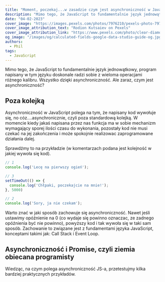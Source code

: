 ```yaml
---
title: "Moment, poczekaj...w zasadzie czym jest asynchroniczność w JavaScript?"
description: "Mimo tego, że JavaScript to fundamentalnie język jednowątkowy, program napisany w tym języku doskonale radzi sobie z wieloma operacjami różnego kalibru. Wszystko dzięki asynchroniczność. Hmm zaraz, czym jest asynchroniczność?"
date: "04-02-2023"
cover_image: "https://images.pexels.com/photos/7976210/pexels-photo-7976210.jpeg?auto=compress&cs=tinysrgb&w=1260&h=750&dpr=2"
cover_image_attribution_text: "Rodion Kutsaiev on Pexels"
cover_image_attribution_link: "https://www.pexels.com/photo/clear-diamond-on-white-round-table-7976210"
og_image: "/images/og/calculated-fields-google-data-studio-guide-og.jpg"
authors:
  - Phil
tags:
  - JavaScript
---
```


Mimo tego, że JavaScript to fundamentalnie język jednowątkowy, program napisany w tym języku doskonale radzi sobie z wieloma operacjami różnego kalibru. Wszystko dzięki asynchroniczność. Ale zaraz, czym jest asynchroniczność?

## Poza kolejką

Asynchroniczność w JavaScript polega na tym, że napisany kod wywołuje się, no cóz….asynchronicznie, czyli poza standardową kolejką. W momencie kiedy jakaś napisana przez nas funkcja ma w sobie mechanizm wymagający sporej ilości czasu do wykonania, pozostały kod nie musi czekać na jej zakończenia i może spokojnie realizowac zaprogramowane działania dalej.

Sprawdźmy to na przykładzie (w komentarzach podana jest kolejność w jakiej wywoła się kod).

```jsx title="Asynchroniczna kolejnoś wywołania kodu" showLineNumbers
// 1
console.log('Lecę na pierwszy ogień');

// 3
setTimeOut(() => {
  console.log('Chłpaki, poczekajcie na mnie!');
}, 5000)

// 2
console.log('Sory, ja nie czekam');
```

Warto znać w jaki sposób zachowuje się asynchroniczność. Nawet jeśli ustawimy opóźnienie na 0 (co wydaje się powinno oznaczac, ze zadnego opóźnienia być nie powinno), powyższy kod i tak wywoła się w taki sam sposób. Zachowanie to związane jest z fundamentami języka JavaScript, konceptami takimi jak: Call Stack i Event Loop.

## Asynchroniczność i Promise, czyli ziemia obiecana programisty

Wiedząc, na czym polega asynchroniczność JS-a, przetestujmy kilka bardziej praktycznych przykładów.
